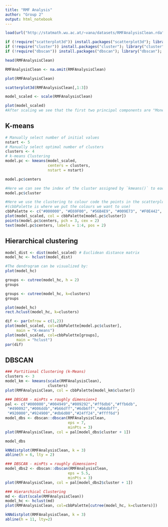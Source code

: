 ```yaml
---
title: "RMF Analysis"
author: "Group 2"
output: html_notebook
---
```


```r
load(url("http://statmath.wu.ac.at/~vana/datasets/RMFAnalysisClean.rda"))
```

```r
if (!require("scatterplot3d")) install.packages("scatterplot3d"); library(scatterplot3d)
if (!require("cluster")) install.packages("cluster"); library("cluster")
if (!require("dbscan")) install.packages("dbscan"); library("dbscan");
```

```r
head(RMFAnalysisClean)
```


```r
RMFAnalysisClean <- na.omit(RMFAnalysisClean)
```

```r
plot(RMFAnalysisClean)
```

```r
scatterplot3d(RMFAnalysisClean[,1:3])
```

```r
model_scaled <- scale(RMFAnalysisClean)
```

```r
plot(model_scaled)
#After scaling we see that the first two principal components are "Monetary.mean" and "Frequency"
```


## K-means
```r
# Manually select number of initial values 
nstart <- 5
# Manually select optimal number of clusters 
clusters <- 4
# k-means Clustering
model.pc <- kmeans(model_scaled, 
                   centers = clusters, 
                   nstart = nstart)
```


```r
model.pc$centers
```

```r
#Here we can see the index of the cluster assigned by `kmeans()` to each observation
model.pc$cluster
```

```r
#Here we use the clustering to colour code the points in the scatterplot 
#(cbbPalette is where we put the colours we want to use)
cbbPalette <- c("#000000", "#E69F00", "#56B4E9", "#009E73", "#F0E442", "#0072B2", "#D55E00", "#CC79A7")
plot(model_scaled, col = cbbPalette[model.pc$cluster])
points(model.pc$centers, pch = 3, cex = 2)
text(model.pc$centers, labels = 1:4, pos = 2)
```

## Hierarchical clustering
```r
model_dist <- dist(model_scaled) # Euclidean distance matrix
model_hc <- hclust(model_dist)
```

```r
#The dendrogram can be visualized by:
plot(model_hc)
```

```r
groups <- cutree(model_hc, h = 2)
groups
```

```r
groups <- cutree(model_hc, k=clusters)
groups
```

```r
plot(model_hc)
rect.hclust(model_hc, k=clusters)
```

```r
dif <- par(mfrow = c(1,2))
plot(model_scaled, col=cbbPalette[model.pc$cluster], 
     main = "K-means")
plot(model_scaled, col=cbbPalette[groups], 
     main = "hclust")
par(dif)
```

## DBSCAN
```r
### Partitional Clustering (k-Means)
clusters <- 3
model_km <- kmeans(scale(RMFAnalysisClean), 
                   clusters)
plot(RMFAnalysisClean, col = cbbPalette[model_km$cluster])
```

```r
### DBSCAN - minPts = roughly dimension+1
pal <- c("#000000","#004949","#009292","#ff6db6","#ffb6db",
 "#490092","#006ddb","#b66dff","#6db6ff","#b6dbff",
 "#920000","#924900","#db6d00","#24ff24","#ffff6d")
model_dbs <- dbscan::dbscan(RMFAnalysisClean, 
                            eps = 7, 
                            minPts = 3)
plot(RMFAnalysisClean, col = pal[model_dbs$cluster + 1])
```

```r
model_dbs
```

```r
kNNdistplot(RMFAnalysisClean, k = 3) 
abline(h = 6, lty = 2)
```

```r
### DBSCAN - minPts = roughly dimension+1
model_dbs2 <- dbscan::dbscan(RMFAnalysisClean, 
                            eps = 5.5, 
                            minPts = 3)
plot(RMFAnalysisClean, col = pal[model_dbs2$cluster + 1])
```

```r
### Hierarchical Clustering
md <- dist(scale(RMFAnalysisClean))
model_hc <- hclust(md)
plot(RMFAnalysisClean, col=cbbPalette[cutree(model_hc, k=clusters)])
```

```r
kNNdistplot(RMFAnalysisClean, k = 3) 
abline(h = 11, lty=2)
```

